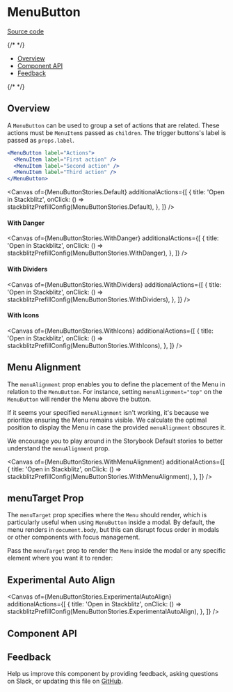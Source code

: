 
<Meta isTemplate />

# MenuButton

[Source code](https://github.com/carbon-design-system/carbon/tree/main/packages/react/src/components/MenuButton)

{/* <!-- START doctoc generated TOC please keep comment here to allow auto update --> <!-- DON'T EDIT THIS SECTION, INSTEAD RE-RUN doctoc TO UPDATE --> */}

- [Overview](#overview)
- [Component API](#component-api)
- [Feedback](#feedback)

{/* <!-- END doctoc generated TOC please keep comment here to allow auto update --> */}

## Overview

A `MenuButton` can be used to group a set of actions that are related. These
actions must be `MenuItem`s passed as `children`. The trigger buttons's label is
passed as `props.label`.

```jsx
<MenuButton label="Actions">
  <MenuItem label="First action" />
  <MenuItem label="Second action" />
  <MenuItem label="Third action" />
</MenuButton>
```
<Canvas
  of={MenuButtonStories.Default}
  additionalActions={[
    {
      title: 'Open in Stackblitz',
      onClick: () => stackblitzPrefillConfig(MenuButtonStories.Default),
    },
  ]}
/>

#### With Danger

<Canvas
  of={MenuButtonStories.WithDanger}
  additionalActions={[
    {
      title: 'Open in Stackblitz',
      onClick: () => stackblitzPrefillConfig(MenuButtonStories.WithDanger),
    },
  ]}
/>

#### With Dividers

<Canvas
  of={MenuButtonStories.WithDividers}
  additionalActions={[
    {
      title: 'Open in Stackblitz',
      onClick: () => stackblitzPrefillConfig(MenuButtonStories.WithDividers),
    },
  ]}
/>

#### With Icons

<Canvas
  of={MenuButtonStories.WithIcons}
  additionalActions={[
    {
      title: 'Open in Stackblitz',
      onClick: () => stackblitzPrefillConfig(MenuButtonStories.WithIcons),
    },
  ]}
/>

## Menu Alignment

The `menuAlignment` prop enables you to define the placement of the Menu in
relation to the `MenuButton`. For instance, setting `menuAlignment="top"` on the
`MenuButton` will render the Menu above the button.

If it seems your specified `menuAlignment` isn't working, it's because we
prioritize ensuring the Menu remains visible. We calculate the optimal position
to display the Menu in case the provided `menuAlignment` obscures it.

We encourage you to play around in the Storybook Default stories to better
understand the `menuAlignment` prop.

<Canvas
  of={MenuButtonStories.WithMenuAlignment}
  additionalActions={[
    {
      title: 'Open in Stackblitz',
      onClick: () => stackblitzPrefillConfig(MenuButtonStories.WithMenuAlignment),
    },
  ]}
/>

## menuTarget Prop

The `menuTarget` prop specifies where the `Menu` should render, which is
particularly useful when using `MenuButton` inside a modal. By default, the menu
renders in `document.body`, but this can disrupt focus order in modals or other
components with focus management.

Pass the `menuTarget` prop to render the `Menu` inside the modal or any specific
element where you want it to render:

## Experimental Auto Align

<Canvas
  of={MenuButtonStories.ExperimentalAutoAlign}
  additionalActions={[
    {
      title: 'Open in Stackblitz',
      onClick: () => stackblitzPrefillConfig(MenuButtonStories.ExperimentalAutoAlign),
    },
  ]}
/>

## Component API

<ArgTypes />

## Feedback

Help us improve this component by providing feedback, asking questions on Slack,
or updating this file on
[GitHub](https://github.com/carbon-design-system/carbon/edit/main/packages/react/src/components/MenuButton/MenuButton.mdx).
